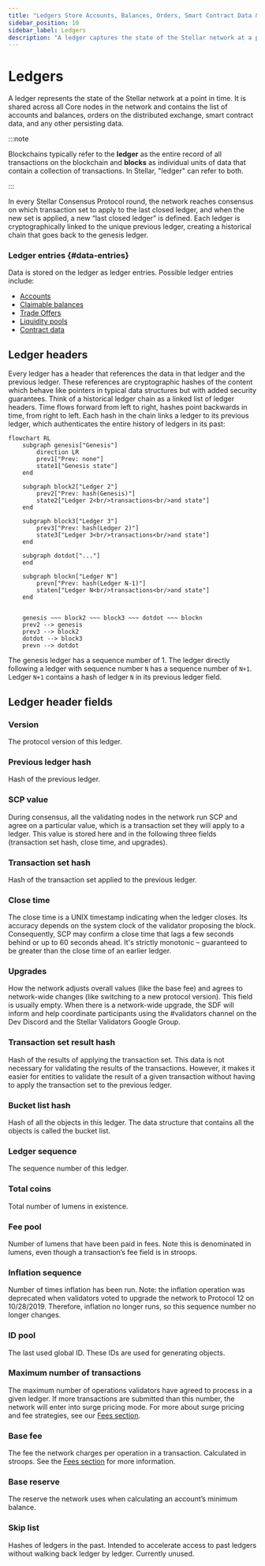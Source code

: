 ```yaml
---
title: "Ledgers Store Accounts, Balances, Orders, Smart Contract Data & More"
sidebar_position: 10
sidebar_label: Ledgers
description: "A ledger captures the state of the Stellar network at a point in time, storing accounts, balances, orders, smart contract data, and other persistent information."
---
```


# Ledgers

A ledger represents the state of the Stellar network at a point in time. It is shared across all Core nodes in the network and contains the list of accounts and balances, orders on the distributed exchange, smart contract data, and any other persisting data.

:::note

Blockchains typically refer to the **ledger** as the entire record of all transactions on the blockchain and **blocks** as individual units of data that contain a collection of transactions. In Stellar, "ledger" can refer to both.

:::

In every Stellar Consensus Protocol round, the network reaches consensus on which transaction set to apply to the last closed ledger, and when the new set is applied, a new “last closed ledger” is defined. Each ledger is cryptographically linked to the unique previous ledger, creating a historical chain that goes back to the genesis ledger.

### Ledger entries {#data-entries}

Data is stored on the ledger as ledger entries. Possible ledger entries include:

- [Accounts](./accounts.mdx)
- [Claimable balances](../../../build/guides/transactions/claimable-balances.mdx)
- [Trade Offers](../../../data/apis/rpc/api-reference/methods/getLedgerEntries#types-of-ledgerkey-entries)
- [Liquidity pools](../../fundamentals/liquidity-on-stellar-sdex-liquidity-pools.mdx)
- [Contract data](../../fundamentals/contract-development/storage/persisting-data.mdx#ledger-entries)

## Ledger headers

Every ledger has a header that references the data in that ledger and the previous ledger. These references are cryptographic hashes of the content which behave like pointers in typical data structures but with added security guarantees. Think of a historical ledger chain as a linked list of ledger headers. Time flows forward from left to right, hashes point backwards in time, from right to left. Each hash in the chain links a ledger to its previous ledger, which authenticates the entire history of ledgers in its past:

```mermaid
flowchart RL
    subgraph genesis["Genesis"]
        direction LR
        prev1["Prev: none"]
        state1["Genesis state"]
    end

    subgraph block2["Ledger 2"]
        prev2["Prev: hash(Genesis)"]
        state2["Ledger 2<br/>transactions<br/>and state"]
    end

    subgraph block3["Ledger 3"]
        prev3["Prev: hash(Ledger 2)"]
        state3["Ledger 3<br/>transactions<br/>and state"]
    end

    subgraph dotdot["..."]
    end

    subgraph blockn["Ledger N"]
        prevn["Prev: hash(Ledger N-1)"]
        staten["Ledger N<br/>transactions<br/>and state"]
    end


    genesis ~~~ block2 ~~~ block3 ~~~ dotdot ~~~ blockn
    prev2 --> genesis
    prev3 --> block2
    dotdot --> block3
    prevn --> dotdot

```

The genesis ledger has a sequence number of 1. The ledger directly following a ledger with sequence number `N` has a sequence number of `N+1`. Ledger `N+1` contains a hash of ledger `N` in its previous ledger field.

## Ledger header fields

### Version

The protocol version of this ledger.

### Previous ledger hash

Hash of the previous ledger.

### SCP value

During consensus, all the validating nodes in the network run SCP and agree on a particular value, which is a transaction set they will apply to a ledger. This value is stored here and in the following three fields (transaction set hash, close time, and upgrades).

### Transaction set hash

Hash of the transaction set applied to the previous ledger.

### Close time

The close time is a UNIX timestamp indicating when the ledger closes. Its accuracy depends on the system clock of the validator proposing the block. Consequently, SCP may confirm a close time that lags a few seconds behind or up to 60 seconds ahead. It's strictly monotonic – guaranteed to be greater than the close time of an earlier ledger.

### Upgrades

How the network adjusts overall values (like the base fee) and agrees to network-wide changes (like switching to a new protocol version). This field is usually empty. When there is a network-wide upgrade, the SDF will inform and help coordinate participants using the #validators channel on the Dev Discord and the Stellar Validators Google Group.

### Transaction set result hash

Hash of the results of applying the transaction set. This data is not necessary for validating the results of the transactions. However, it makes it easier for entities to validate the result of a given transaction without having to apply the transaction set to the previous ledger.

### Bucket list hash

Hash of all the objects in this ledger. The data structure that contains all the objects is called the bucket list.

### Ledger sequence

The sequence number of this ledger.

### Total coins

Total number of lumens in existence.

### Fee pool

Number of lumens that have been paid in fees. Note this is denominated in lumens, even though a transaction’s fee field is in stroops.

### Inflation sequence

Number of times inflation has been run. Note: the inflation operation was deprecated when validators voted to upgrade the network to Protocol 12 on 10/28/2019. Therefore, inflation no longer runs, so this sequence number no longer changes.

### ID pool

The last used global ID. These IDs are used for generating objects.

### Maximum number of transactions

The maximum number of operations validators have agreed to process in a given ledger. If more transactions are submitted than this number, the network will enter into surge pricing mode. For more about surge pricing and fee strategies, see our [Fees section](../../fundamentals/fees-resource-limits-metering.mdx).

### Base fee

The fee the network charges per operation in a transaction. Calculated in stroops. See the [Fees section](../../fundamentals/fees-resource-limits-metering.mdx) for more information.

### Base reserve

The reserve the network uses when calculating an account’s minimum balance.

### Skip list

Hashes of ledgers in the past. Intended to accelerate access to past ledgers without walking back ledger by ledger. Currently unused.
